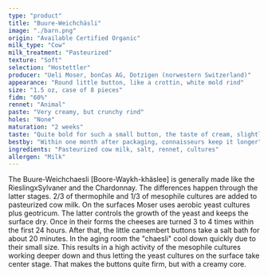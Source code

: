 ```yaml
---
type: "product"
title: "Buure-Weichchäsli"
image: "./barn.png"
origin: "Available Certified Organic"
milk_type: "Cow"
milk_treatment: "Pasteurized"
texture: "Soft"
selection: "Hostettler"
producer: "Ueli Moser, bonCas AG, Dotzigen (norwestern Switzerland)"
appearance: "Round little button, like a crottin, white mold rind"
size: "1.5 oz, case of 8 pieces"
fidm: "60%"
rennet: "Animal"
paste: "Very creamy, but crunchy rind"
holes: "None"
maturation: "2 weeks"
taste: "Quite bold for such a small button, the taste of cream, slightly sour"
bestby: "Within one month after packaging, connaisseurs keep it longer"
ingredients: "Pasteurized cow milk, salt, rennet, cultures"
allergen: "Milk"
---
```


The Buure-Weichchaesli [Boore-Waykh-khäslee] is generally made like the RieslingxSylvaner and the Chardonnay. The differences happen through the latter stages. 2/3 of thermophile and 1/3 of mesophile cultures are added to pasteurized cow milk. On the surfaces Moser uses aerobic yeast cultures plus geotricum. The latter controls the growth of the yeast and keeps the surface dry. Once in their forms the cheeses are turned 3 to 4 times within the first 24 hours. 
After that, the little camembert buttons take a salt bath for about 20 minutes. In the aging room the "chaesli" cool down quickly due to their small size. This results in a high activity of the mesophile cultures working deeper down and thus letting the yeast cultures on the surface take center stage. That makes the buttons quite firm, but with a creamy core.